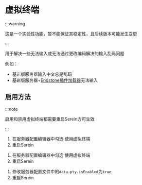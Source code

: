 # 虚拟终端

:::warning

这是一个实验性功能，暂不能保证其稳定性，且后续版本可能发生变更

:::

用于解决一些无法输入或无法通过更改编码解决的输入乱码问题

例如：

- 基岩版服务器输入中文总是乱码
- 基岩版服务器+[Endstone插件加载器](https://github.com/EndstoneMC/endstone)无法输入

## 启用方法

:::note

启用和禁用虚拟终端都需要重启Serein方可生效

:::


<Tabs groupId="type">

<TabItem value="lite" label="Serein.Lite" >

1. 在服务器配置编辑器中勾选 使用虚拟终端
2. 重启Serein

</TabItem>
<TabItem value="plus" label="Serein.Plus">

1. 在服务器配置编辑器中勾选 使用虚拟终端
2. 重启Serein

</TabItem>

<TabItem value="cli" label="Serein.Cli" >

1. 修改服务器配置文件中的`data.pty.isEnabled`为`true`
2. 重启Serein

</TabItem>

</Tabs>
